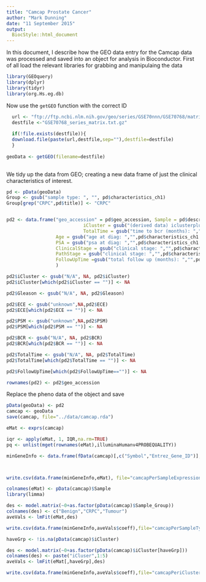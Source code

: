 ```yaml
---
title: "Camcap Prostate Cancer"
author: "Mark Dunning"
date: "11 September 2015"
output:
  BiocStyle::html_document
---
```


In this document, I describe how the GEO data entry for the Camcap data was processed and saved into an object for analysis in Bioconductor. First of all load the relevant libraries for grabbing and manipulaing the data

```r
library(GEOquery)
library(dplyr)
library(tidyr)
library(org.Hs.eg.db)

```

Now use the `getGEO` function with the correct ID

```r

  url <- "ftp://ftp.ncbi.nlm.nih.gov/geo/series/GSE70nnn/GSE70768/matrix/"
  destfile <-"GSE70768_series_matrix.txt.gz"
  
  if(!file.exists(destfile)){
  download.file(paste(url,destfile,sep=""),destfile=destfile)
  }
  
geoData <- getGEO(filename=destfile)
  
```  


We tidy up the data from GEO; creating a new data frame of just the clinical characteristics of interest.

```r

pd <- pData(geoData)
Group <- gsub("sample type: ", "", pd$characteristics_ch1)
Group[grep("CRPC",pd$title)] <- "CRPC"


pd2 <- data.frame("geo_accession" = pd$geo_accession, Sample = pd$description, Sample_Group = Group,Gleason=gsub("tumour gleason: ","",pd$characteristics_ch1.1), 
                            iCluster = gsub("(derived data) iclusterplus group: ","",pd$characteristics_ch1.3,fixed=TRUE),ECE=gsub("extra-capsular extension (ece): ","",pd$characteristics_ch1.4,fixed=TRUE),PSM = gsub("positive surgical margins (psm): ","",pd$characteristics_ch1.5,fixed=TRUE),BCR = gsub("biochemical relapse (bcr): ","",pd$characteristics_ch1.6,fixed=TRUE),
                            TotalTime = gsub("time to bcr (months): ","",pd$characteristics_ch1.7,fixed=TRUE),ERG = gsub("tmprss2: ERG gene fusion status: ","",pd$characteristics_ch1.8,fixed=TRUE),
                  Age = gsub("age at diag: ","",pd$characteristics_ch1.9,fixed=TRUE),
                  PSA = gsub("psa at diag: ","",pd$characteristics_ch1.10,fixed=TRUE),
                  ClinicalStage = gsub("clinical stage: ","",pd$characteristics_ch1.11,fixed=TRUE),
                  PathStage = gsub("clinical stage: ","",pd$characteristics_ch1.12,fixed=TRUE),
                  FollowUpTime =gsub("total follow up (months): ","",pd$characteristics_ch1.13,fixed=TRUE)
                  )

pd2$iCluster <- gsub("N/A", NA, pd2$iCluster)
pd2$iCluster[which(pd2$iCluster == "")] <- NA

pd2$Gleason <- gsub("N/A", NA, pd2$Gleason)

pd2$ECE <- gsub("unknown",NA,pd2$ECE)
pd2$ECE[which(pd2$ECE == "")] <- NA

pd2$PSM <- gsub("unknown",NA,pd2$PSM)
pd2$PSM[which(pd2$PSM == "")] <- NA

pd2$BCR <- gsub("N/A", NA, pd2$BCR)
pd2$BCR[which(pd2$BCR == "")] <- NA

pd2$TotalTime <- gsub("N/A", NA, pd2$TotalTime)
pd2$TotalTime[which(pd2$TotalTime == "")] <- NA

pd2$FollowUpTime[which(pd2$FollowUpTime=="")] <- NA

rownames(pd2) <- pd2$geo_accession

```

Replace the pheno data of the object and save

```r
         
pData(geoData) <- pd2
camcap <- geoData
save(camcap, file="../data/camcap.rda")

```

```r
eMat <- exprs(camcap)

iqr <- apply(eMat, 1, IQR,na.rm=TRUE)
pq <- unlist(mget(rownames(eMat),illuminaHumanv4PROBEQUALITY))

minGeneInfo <- data.frame(fData(camcap)[,c("Symbol","Entrez_Gene_ID")],iqr,ProbeQuality=pq)



write.csv(data.frame(minGeneInfo,eMat), file="camcapPerSampleExpression.csv",quote=FALSE)

colnames(eMat) <- pData(camcap)$Sample
library(limma)

des <- model.matrix(~0+as.factor(pData(camcap)$Sample_Group))
colnames(des) <- c("Benign","CRPC","Tumour")
aveVals <- lmFit(eMat,des)

write.csv(data.frame(minGeneInfo,aveVals$coeff),file="camcapPerSampleTypeExpression.csv",quote=FALSE)

haveGrp <- !is.na(pData(camcap)$iCluster)

des <- model.matrix(~0+as.factor(pData(camcap)$iCluster[haveGrp]))
colnames(des) <- paste("iCluser",1:5)
aveVals <- lmFit(eMat[,haveGrp],des)

write.csv(data.frame(minGeneInfo,aveVals$coeff),file="camcapPeriClusterExpression.csv",quote=FALSE)

```

